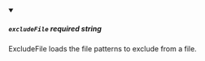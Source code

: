 
<details className="config-field" data-expandable="false" open>
<summary>

##### `excludeFile` <span class="config-field-required" data-required="false">required</span> <span class="config-field-type">string</span> <span class="config-field-default"></span>

ExcludeFile loads the file patterns to exclude from a file.

</summary>



</details>
